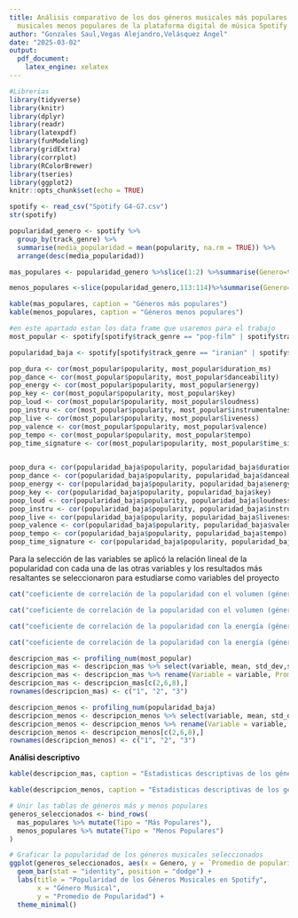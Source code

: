 ```yaml
---
title: Análisis comparativo de los dos géneros musicales más populares con los géneros
  musicales menos populares de la plataforma digital de música Spotify
author: "Gonzales Saul,Vegas Alejandro,Velásquez Ángel"
date: "2025-03-02"
output:
  pdf_document: 
    latex_engine: xelatex
---
```


```r
#Librerias
library(tidyverse)
library(knitr)
library(dplyr)
library(readr)
library(latexpdf)
library(funModeling)
library(gridExtra)
library(corrplot)
library(RColorBrewer)
library(tseries)
library(ggplot2)
knitr::opts_chunk$set(echo = TRUE)
```

```r
spotify <- read_csv("Spotify G4-G7.csv")
str(spotify)
```



```r
popularidad_genero <- spotify %>%
  group_by(track_genre) %>%
  summarise(media_popularidad = mean(popularity, na.rm = TRUE)) %>%
  arrange(desc(media_popularidad))
```

```r

mas_populares <- popularidad_genero %>%slice(1:2) %>%summarise(Genero=track_genre,"Promedio de popularidad"=media_popularidad)

menos_populares <-slice(popularidad_genero,113:114)%>%summarise(Genero=track_genre,"Promedio de popularidad"=media_popularidad)
```


```r

kable(mas_populares, caption = "Géneros más populares")
kable(menos_populares, caption = "Géneros menos populares")
```


```r
#en este apartado estan los data frame que usaremos para el trabajo
most_popular <- spotify[spotify$track_genre == "pop-film" | spotify$track_genre == "k-pop",]

popularidad_baja <- spotify[spotify$track_genre == "iranian" | spotify$track_genre == "romance",]

```

```r
pop_dura <- cor(most_popular$popularity, most_popular$duration_ms)
pop_dance <- cor(most_popular$popularity, most_popular$danceability)
pop_energy <- cor(most_popular$popularity, most_popular$energy)
pop_key <- cor(most_popular$popularity, most_popular$key)
pop_loud <- cor(most_popular$popularity, most_popular$loudness)
pop_instru <- cor(most_popular$popularity, most_popular$instrumentalness)
pop_live <- cor(most_popular$popularity, most_popular$liveness)
pop_valence <- cor(most_popular$popularity, most_popular$valence)
pop_tempo <- cor(most_popular$popularity, most_popular$tempo)
pop_time_signature <- cor(most_popular$popularity, most_popular$time_signature)
                
```
```r
poop_dura <- cor(popularidad_baja$popularity, popularidad_baja$duration_ms)
poop_dance <- cor(popularidad_baja$popularity, popularidad_baja$danceability)
poop_energy <- cor(popularidad_baja$popularity, popularidad_baja$energy)
poop_key <- cor(popularidad_baja$popularity, popularidad_baja$key)
poop_loud <- cor(popularidad_baja$popularity, popularidad_baja$loudness)
poop_instru <- cor(popularidad_baja$popularity, popularidad_baja$instrumentalness)
poop_live <- cor(popularidad_baja$popularity, popularidad_baja$liveness)
poop_valence <- cor(popularidad_baja$popularity, popularidad_baja$valence)
poop_tempo <- cor(popularidad_baja$popularity, popularidad_baja$tempo)
poop_time_signature <- cor(popularidad_baja$popularity, popularidad_baja$time_signature)
```
Para la selección de las variables se aplicó la relación lineal de la popularidad con cada una de las otras variables y los resultados más resaltantes se seleccionaron para estudiarse como variables del proyecto

```r
cat("coeficiente de correlación de la popularidad con el volumen (géneros más populares):", round(pop_loud, 3))

cat("coeficiente de correlación de la popularidad con el volumen (géneros menos populares):", round(poop_loud, 3))

cat("coeficiente de correlación de la popularidad con la energía (géneros más populares):", round(pop_energy, 3))

cat("coeficiente de correlación de la popularidad con la energía (géneros menos populares):", round(poop_energy, 3))
```

```r

descripcion_mas <- profiling_num(most_popular)
descripcion_mas <- descripcion_mas %>% select(variable, mean, std_dev,skewness, kurtosis)
descripcion_mas <- descripcion_mas %>% rename(Variable = variable, Promedio = mean,D.Estandar = std_dev, "Coeficiente de asimetria" = skewness,Kurtosis = kurtosis,)
descripcion_mas <- descripcion_mas[c(2,6,8),]
rownames(descripcion_mas) <- c("1", "2", "3")

descripcion_menos <- profiling_num(popularidad_baja)
descripcion_menos <- descripcion_menos %>% select(variable, mean, std_dev,skewness, kurtosis)
descripcion_menos <- descripcion_menos %>% rename(Variable = variable, Promedio = mean,D.Estandar = std_dev, "Coeficiente de asimetria" = skewness,Kurtosis = kurtosis,)
descripcion_menos <- descripcion_menos[c(2,6,8),]
rownames(descripcion_menos) <- c("1", "2", "3")


```
**Análisi descriptivo**


```r
kable(descripcion_mas, caption = "Estadisticas descriptivas de los géneros musicales más populares")
```


```r
kable(descripcion_menos, caption = "Estadisticas descriptivas de los géneros musicales menos populares")
```


```r
# Unir las tablas de géneros más y menos populares
generos_seleccionados <- bind_rows(
  mas_populares %>% mutate(Tipo = "Más Populares"),
  menos_populares %>% mutate(Tipo = "Menos Populares")
)

# Graficar la popularidad de los géneros musicales seleccionados
ggplot(generos_seleccionados, aes(x = Genero, y = `Promedio de popularidad`, fill = Tipo)) +
  geom_bar(stat = "identity", position = "dodge") +
  labs(title = "Popularidad de los Géneros Musicales en Spotify",
       x = "Género Musical",
       y = "Promedio de Popularidad") +
  theme_minimal()
```



